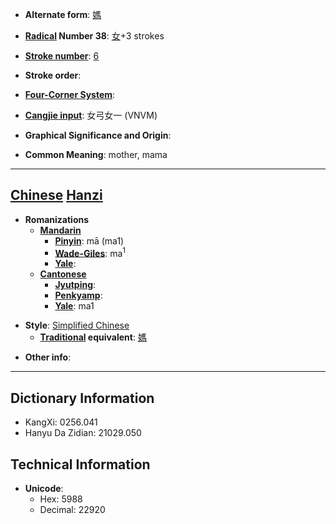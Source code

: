 * '''Alternate form''': [[媽]]

* '''[[Wiktionary:Chinese radical index| Radical]] Number 38''': [[Wiktionary:Chinese radical index 女|女]]+3 strokes

* '''[[Wiktionary:Chinese total strokes index|Stroke number]]''': [[Wiktionary:Chinese total strokes index 6|6]]

* '''Stroke order''': 

* '''[[Wiktionary:Chinese four corner index|Four-Corner System]]''': 

* '''[[Wiktionary:Chinese Cangjie index|Cangjie input]]''': 女弓女一 (VNVM)

* '''Graphical Significance and Origin''': 

* '''Common Meaning''': mother, mama

----

== [[Chinese]] [[Hanzi]] ==

* '''Romanizations'''
** '''[[Mandarin]]'''
*** '''[[Pinyin]]''': mā (ma1)
*** '''[[Wade-Giles]]''': ma<sup>1</sup>
*** '''[[Yale]]''': 
** '''[[Cantonese]]'''
*** '''[[Jyutping]]''':
*** '''[[Penkyamp]]''': 
*** '''[[Yale]]''': ma1

* '''Style''': [[Simplified Chinese]] 
** '''[[Traditional Chinese|Traditional]] equivalent''': [[媽]]

* '''Other info''': 

----

== Dictionary Information ==

* KangXi: 0256.041
* Hanyu Da Zidian: 21029.050

== Technical Information ==

* '''Unicode''':
** Hex: 5988
** Decimal: 22920